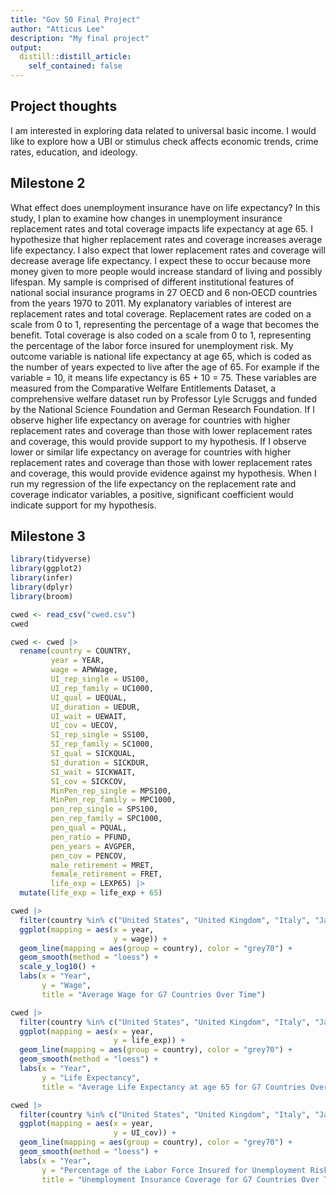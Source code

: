 ```yaml
---
title: "Gov 50 Final Project"
author: "Atticus Lee"
description: "My final project"
output:
  distill::distill_article:
    self_contained: false
---
```




## Project thoughts

I am interested in exploring data related to universal basic income. I would like to explore how a UBI or stimulus check affects economic trends, crime rates, education, and ideology.

## Milestone 2

What effect does unemployment insurance have on life expectancy? In this study, I plan to examine how changes in unemployment insurance replacement rates and total coverage impacts life expectancy at age 65. I hypothesize that higher replacement rates and coverage increases average life expectancy. I also expect that lower replacement rates and coverage will decrease average life expectancy. I expect these to occur because more money given to more people would increase standard of living and possibly lifespan. My sample is comprised of different
institutional features of national social insurance programs in 27 OECD and 6 non‐OECD countries from the years 1970 to 2011. My explanatory variables of interest are replacement rates and total coverage. Replacement rates are coded on a scale from 0 to 1, representing the percentage of a wage that becomes the benefit. Total coverage is also coded on a scale from 0 to 1, representing the percentage of the labor force insured for unemployment risk. My outcome variable is national life expectancy at age 65, which is coded as the number of years expected to live after the age of 65. For example if the variable = 10, it means life expectancy is 65 + 10 = 75. These variables are measured from the Comparative Welfare Entitlements Dataset, a comprehensive welfare dataset run by Professor Lyle Scruggs and funded by the National Science Foundation and German Research Foundation. If I observe higher life expectancy on average for countries with higher replacement rates and coverage than those with lower replacement rates and coverage, this would provide support to my hypothesis. If I observe lower or similar life expectancy on average for countries with higher replacement rates and coverage than those with lower replacement rates and coverage, this would provide evidence against my hypothesis. When I run my regression of the life expectancy on the replacement rate and coverage indicator variables, a positive, significant coefficient would indicate support for my hypothesis.

## Milestone 3

```r
library(tidyverse)
library(ggplot2)
library(infer)
library(dplyr)
library(broom)

cwed <- read_csv("cwed.csv")
cwed
```

```r
cwed <- cwed |>
  rename(country = COUNTRY,
         year = YEAR,
         wage = APWWage,
         UI_rep_single = US100,
         UI_rep_family = UC1000,
         UI_qual = UEQUAL,
         UI_duration = UEDUR,
         UI_wait = UEWAIT,
         UI_cov = UECOV,
         SI_rep_single = SS100,
         SI_rep_family = SC1000,
         SI_qual = SICKQUAL,
         SI_duration = SICKDUR,
         SI_wait = SICKWAIT,
         SI_cov = SICKCOV,
         MinPen_rep_single = MPS100,
         MinPen_rep_family = MPC1000,
         pen_rep_single = SPS100,
         pen_rep_family = SPC1000,
         pen_qual = PQUAL,
         pen_ratio = PFUND,
         pen_years = AVGPER,
         pen_cov = PENCOV,
         male_retirement = MRET,
         female_retirement = FRET,
         life_exp = LEXP65) |> 
  mutate(life_exp = life_exp + 65)
```

```r
cwed |>
  filter(country %in% c("United States", "United Kingdom", "Italy", "Japan", "Germany", "France", "Canada")) |>
  ggplot(mapping = aes(x = year,
                       y = wage)) +
  geom_line(mapping = aes(group = country), color = "grey70") +
  geom_smooth(method = "loess") +
  scale_y_log10() +
  labs(x = "Year",
       y = "Wage",
       title = "Average Wage for G7 Countries Over Time")

cwed |>
  filter(country %in% c("United States", "United Kingdom", "Italy", "Japan", "Germany", "France", "Canada")) |>
  ggplot(mapping = aes(x = year,
                       y = life_exp)) +
  geom_line(mapping = aes(group = country), color = "grey70") +
  geom_smooth(method = "loess") +
  labs(x = "Year",
       y = "Life Expectancy",
       title = "Average Life Expectancy at age 65 for G7 Countries Over Time")

cwed |>
  filter(country %in% c("United States", "United Kingdom", "Italy", "Japan", "Germany", "France", "Canada")) |>
  ggplot(mapping = aes(x = year, 
                       y = UI_cov)) +
  geom_line(mapping = aes(group = country), color = "grey70") +
  geom_smooth(method = "loess") +
  labs(x = "Year",
       y = "Percentage of the Labor Force Insured for Unemployment Risk",
       title = "Unemployment Insurance Coverage for G7 Countries Over Time")
```




